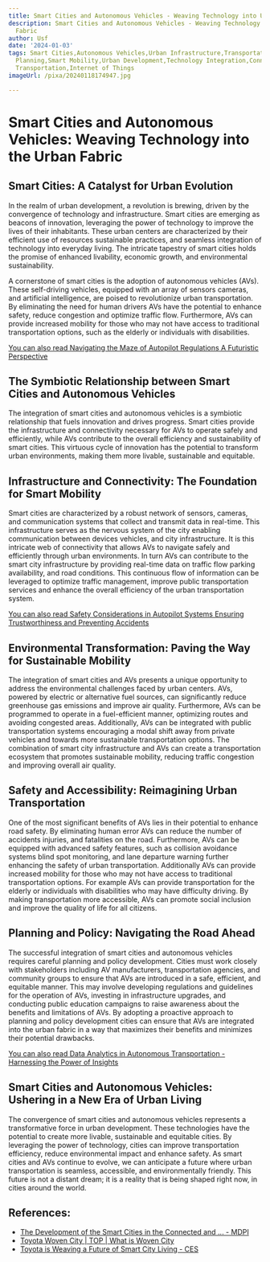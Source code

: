 ```yaml
---
title: Smart Cities and Autonomous Vehicles - Weaving Technology into Urban Fabric
description: Smart Cities and Autonomous Vehicles - Weaving Technology into Urban
  Fabric
author: Usf
date: '2024-01-03'
tags: Smart Cities,Autonomous Vehicles,Urban Infrastructure,Transportation Technology,Urban
  Planning,Smart Mobility,Urban Development,Technology Integration,Connected Cities,Sustainable
  Transportation,Internet of Things
imageUrl: /pixa/20240118174947.jpg

---
```

# Smart Cities and Autonomous  Vehicles: Weaving  Technology into the Urban  Fabric

## Smart Cities: A Catalyst for Urban Evolution

In the realm of  urban  development, a revolution is brewing,  driven by the convergence of technology and infrastructure. Smart cities are emerging as  beacons of innovation, leveraging  the power of technology to improve the  lives  of their inhabitants. These urban centers are characterized by their efficient use of resources sustainable practices, and  seamless integration of technology into everyday living. The intricate tapestry of  smart cities holds the promise of enhanced livability, economic growth, and environmental sustainability.

A cornerstone of smart cities is the adoption of autonomous vehicles (AVs). These self-driving vehicles, equipped with an array of sensors cameras,  and artificial  intelligence, are poised  to revolutionize urban transportation. By eliminating the need for human drivers AVs have  the potential to enhance safety, reduce congestion and optimize traffic  flow. Furthermore, AVs can provide increased mobility for those who may not have access to traditional  transportation options, such as the elderly or individuals with  disabilities.

[You can also read Navigating the Maze of Autopilot Regulations A Futuristic Perspective](Navigating%20the%20Maze%20of%20Autopilot%20Regulations%20A%20Futuristic%20Perspective)


## The Symbiotic Relationship between Smart Cities and Autonomous Vehicles

The integration of smart  cities and autonomous vehicles is  a symbiotic relationship that fuels innovation and drives  progress. Smart cities provide  the infrastructure and connectivity necessary for AVs to operate safely and efficiently, while AVs contribute to the overall efficiency and sustainability of smart cities. This virtuous cycle  of innovation has the potential to transform urban environments,  making them more livable, sustainable and equitable.

## Infrastructure and Connectivity: The Foundation for Smart Mobility

Smart cities are characterized  by a robust network of sensors, cameras, and communication systems that collect and  transmit data in real-time. This infrastructure serves as the nervous system of the city enabling communication between devices  vehicles, and city infrastructure. It is this  intricate web of  connectivity that allows AVs to navigate safely and efficiently through urban environments.  In turn AVs can  contribute to the smart city infrastructure by providing real-time data on traffic flow parking  availability, and road conditions. This continuous flow of information can be leveraged to  optimize traffic management, improve public transportation services and enhance the overall efficiency of the urban transportation  system.

[You can also read Safety Considerations in Autopilot Systems Ensuring Trustworthiness and Preventing Accidents](Safety%20Considerations%20in%20Autopilot%20Systems%20Ensuring%20Trustworthiness%20and%20Preventing%20Accidents)


## Environmental Transformation: Paving the Way for  Sustainable  Mobility

The integration of smart cities and AVs presents a  unique opportunity to address the environmental challenges  faced  by urban centers.  AVs, powered by electric or alternative fuel sources, can significantly reduce greenhouse gas emissions and improve air  quality. Furthermore, AVs can be programmed to operate in a fuel-efficient manner, optimizing  routes and avoiding congested areas. Additionally,  AVs can be integrated with public transportation systems encouraging a modal shift away from private vehicles and towards more sustainable transportation options. The combination  of smart city infrastructure  and AVs can create a transportation ecosystem that promotes sustainable mobility, reducing traffic congestion and improving overall air quality.

## Safety and  Accessibility:  Reimagining Urban Transportation

One of the most significant benefits of AVs lies in their potential to enhance road safety. By eliminating human error  AVs can reduce the number of  accidents injuries, and fatalities on the road. Furthermore, AVs can be equipped with advanced safety features, such as collision avoidance systems blind spot  monitoring, and lane departure warning  further enhancing the safety of urban transportation. Additionally AVs  can provide increased mobility for those who may not have access  to traditional transportation options.  For example AVs  can provide  transportation for the elderly or individuals with  disabilities  who may have difficulty driving. By making transportation more accessible, AVs can promote social inclusion and improve  the quality of life for all citizens.

## Planning and Policy:  Navigating the Road Ahead

The successful integration  of smart  cities and autonomous  vehicles requires careful planning and  policy development. Cities must work closely with stakeholders including AV manufacturers, transportation agencies, and community groups to  ensure that AVs are introduced in a safe, efficient, and equitable manner. This may involve developing regulations and guidelines for the operation of AVs, investing in  infrastructure upgrades, and conducting  public education campaigns to raise awareness about the benefits and limitations of  AVs. By adopting a proactive approach to planning and policy development cities can ensure that AVs are integrated into the urban fabric in a way that maximizes their  benefits and minimizes  their potential  drawbacks.

[You can also read Data Analytics in  Autonomous Transportation - Harnessing the Power of Insights](Data%20Analytics%20in%20Autonomous%20Transportation%20-%20Harnessing%20the%20Power%20of%20Insights)


## Smart Cities and Autonomous Vehicles: Ushering in  a New Era of Urban Living

The convergence of smart cities and autonomous vehicles  represents  a transformative force in urban development. These  technologies have the potential to create more livable, sustainable and equitable cities. By leveraging the power of technology, cities can improve transportation efficiency, reduce environmental impact and enhance safety. As smart cities  and AVs continue to evolve, we can anticipate a future  where urban transportation is seamless, accessible, and  environmentally friendly. This future is not a distant  dream; it is a reality that is being  shaped right  now, in cities around the world.

## References:
- [The Development of the Smart Cities in the Connected and ... - MDPI](https://www.mdpi.com/2412-3811/6/7/100)
- [Toyota Woven City | TOP | What is Woven City](https://www.woven-city.global/)
- [Toyota is Weaving a Future of Smart City Living - CES](https://www.ces.tech/articles/2021/march/toyota-is-weaving-a-future-of-smart-city-living.aspx)
